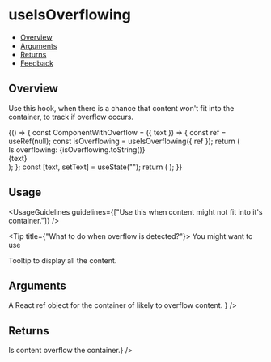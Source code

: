 
<Meta title="Hooks/useIsOverflowing" />

# useIsOverflowing

- [Overview](#overview)
- [Arguments](#arguments)
- [Returns](#returns)
- [Feedback](#feedback)

## Overview

Use this hook, when there is a chance that content won't fit into the container, to track if overflow occurs.

<Canvas>
  <Story name="Overview">
    {() => {
      const ComponentWithOverflow = ({ text }) => {
        const ref = useRef(null);
        const isOverflowing = useIsOverflowing({ ref });
        return (
          <Flex direction={Flex.directions.COLUMN} gap={Flex.gaps.MEDIUM} align={Flex.align.START}>
            <div>Is overflowing: {isOverflowing.toString()}</div>
            <Tooltip content={isOverflowing ? text : undefined}>
              <div ref={ref} className={styles.textContainer}>
                {text}
              </div>
            </Tooltip>
          </Flex>
        );
      };
      const [text, setText] = useState("");
      return (
        <Flex direction={Flex.directions.COLUMN} gap={Flex.gaps.SMALL} align={Flex.align.START}>
          <EditableInput onChange={setText} placeholder="Type text here" className={styles.input} />
          <ComponentWithOverflow text={text} />
        </Flex>
      );
    }}
  </Story>
</Canvas>

## Usage

<UsageGuidelines guidelines={["Use this when content might not fit into it's container."]} />

<Tip title={"What to do when overflow is detected?"}>
  You might want to use
  <Link size={Link.sizes.SMALL} href="/?path=/docs/popover-tooltip--overview">
    Tooltip
  </Link>
  to display all the content.
</Tip>

## Arguments

<FunctionArguments>
  <FunctionArgument
    name="ref"
    type="React.MutableRefObject"
    description={
      <>
        A React
        <Link size={Link.sizes.MEDIUM} href="https://react.dev/reference/react/useRef">
          ref
        </Link>
        object for the container of likely to overflow content.
      </>
    }
  />
</FunctionArguments>

## Returns

<FunctionArguments>
  <FunctionArgument name="isOverflowing" type="bool" description={<>Is content overflow the container.</>} />
</FunctionArguments>
